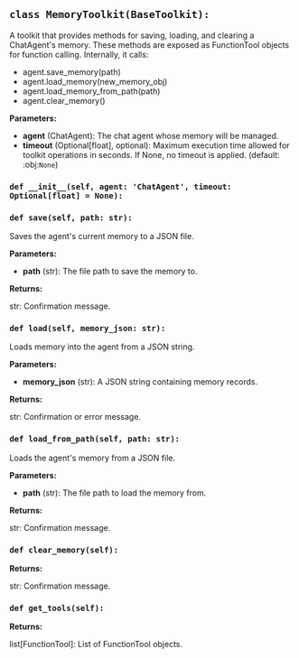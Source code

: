 <a id="camel.toolkits.memory_toolkit"></a>

<a id="camel.toolkits.memory_toolkit.MemoryToolkit"></a>

## `class MemoryToolkit(BaseToolkit):`

A toolkit that provides methods for saving, loading, and clearing a
ChatAgent's memory.
These methods are exposed as FunctionTool objects for
function calling. Internally, it calls:
- agent.save_memory(path)
- agent.load_memory(new_memory_obj)
- agent.load_memory_from_path(path)
- agent.clear_memory()

**Parameters:**

- **agent** (ChatAgent): The chat agent whose memory will be managed.
- **timeout** (Optional[float], optional): Maximum execution time allowed for toolkit operations in seconds. If None, no timeout is applied. (default: :obj:`None`)

<a id="camel.toolkits.memory_toolkit.MemoryToolkit.__init__"></a>

### `def __init__(self, agent: 'ChatAgent', timeout: Optional[float] = None):`

<a id="camel.toolkits.memory_toolkit.MemoryToolkit.save"></a>

### `def save(self, path: str):`

Saves the agent's current memory to a JSON file.

**Parameters:**

- **path** (str): The file path to save the memory to.

**Returns:**

  str: Confirmation message.

<a id="camel.toolkits.memory_toolkit.MemoryToolkit.load"></a>

### `def load(self, memory_json: str):`

Loads memory into the agent from a JSON string.

**Parameters:**

- **memory_json** (str): A JSON string containing memory records.

**Returns:**

  str: Confirmation or error message.

<a id="camel.toolkits.memory_toolkit.MemoryToolkit.load_from_path"></a>

### `def load_from_path(self, path: str):`

Loads the agent's memory from a JSON file.

**Parameters:**

- **path** (str): The file path to load the memory from.

**Returns:**

  str: Confirmation message.

<a id="camel.toolkits.memory_toolkit.MemoryToolkit.clear_memory"></a>

### `def clear_memory(self):`

**Returns:**

  str: Confirmation message.

<a id="camel.toolkits.memory_toolkit.MemoryToolkit.get_tools"></a>

### `def get_tools(self):`

**Returns:**

  list[FunctionTool]: List of FunctionTool objects.
